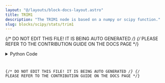 ```yaml
---
layout: "@/layouts/block-docs-layout.astro"
title: TRIM1
description: "The TRIM1 node is based on a numpy or scipy function."
slug: blocks/scipy/stats/trim1
---
```


{/* DO NOT EDIT THIS FILE! IT IS BEING AUTO GENERATED */}
{/* PLEASE REFER TO THE CONTRIBUTION GUIDE ON THE DOCS PAGE */}


<PythonDocsDisplay docstring={docstring} />
<details>
<summary>Python Code</summary>



<Code code={pythonCode} lang="py" wrap theme="dracula" />

[Find this Flojoy Block on GitHub](https://github.com/flojoy-ai/blocks/blob/main/blocks/SCIPY/STATS/TRIM1/TRIM1.py)

</details>

{/* DO NOT EDIT THIS FILE! IT IS BEING AUTO GENERATED */}
{/* PLEASE REFER TO THE CONTRIBUTION GUIDE ON THE DOCS PAGE */}
